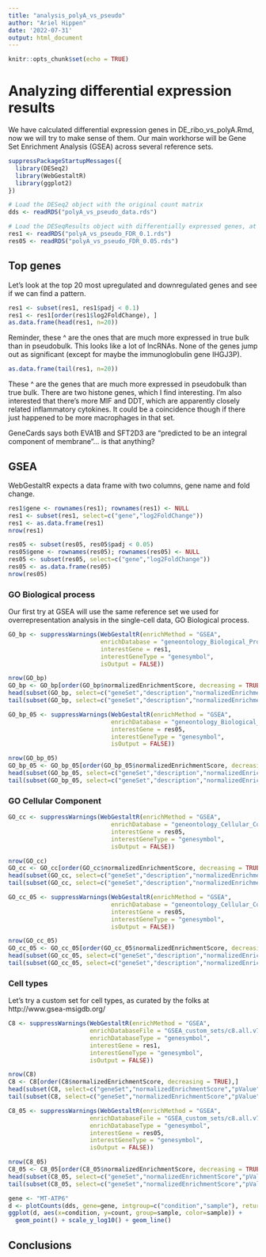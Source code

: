 ```yaml
---
title: "analysis_polyA_vs_pseudo"
author: "Ariel Hippen"
date: '2022-07-31'
output: html_document
---
```


```r
knitr::opts_chunk$set(echo = TRUE)
```

# Analyzing differential expression results

We have calculated differential expression genes in DE_ribo_vs_polyA.Rmd, now we will try to make sense of them. Our main workhorse will be Gene Set Enrichment Analysis (GSEA) across several reference sets.

```r
suppressPackageStartupMessages({
  library(DESeq2)
  library(WebGestaltR)
  library(ggplot2)
})
```

```r
# Load the DESeq2 object with the original count matrix
dds <- readRDS("polyA_vs_pseudo_data.rds")

# Load the DESeqResults object with differentially expressed genes, at FDR 0.1 and 0.05
res1 <- readRDS("polyA_vs_pseudo_FDR_0.1.rds")
res05 <- readRDS("polyA_vs_pseudo_FDR_0.05.rds")
```

## Top genes

Let's look at the top 20 most upregulated and downregulated genes and see if we can find a pattern.

```r
res1 <- subset(res1, res1$padj < 0.1)
res1 <- res1[order(res1$log2FoldChange), ]
as.data.frame(head(res1, n=20))
```

Reminder, these ^ are the ones that are much more expressed in true bulk than in pseudobulk. This looks like a lot of lncRNAs. None of the genes jump out as significant (except for maybe the immunoglobulin gene IHGJ3P). 

```r
as.data.frame(tail(res1, n=20))
```

These ^ are the genes that are much more expressed in pseudobulk than true bulk. There are two histone genes, which I find interesting. I'm also interested that there's more MIF and DDT, which are apparently closely related inflammatory cytokines. It could be a coincidence though if there just happened to be more macrophages in that set.

GeneCards says both EVA1B and SFT2D3 are "predicted to be an integral component of membrane"... is that anything?

## GSEA

WebGestaltR expects a data frame with two columns, gene name and fold change.

```r
res1$gene <- rownames(res1); rownames(res1) <- NULL
res1 <- subset(res1, select=c("gene","log2FoldChange"))
res1 <- as.data.frame(res1)
nrow(res1)

res05 <- subset(res05, res05$padj < 0.05)
res05$gene <- rownames(res05); rownames(res05) <- NULL
res05 <- subset(res05, select=c("gene","log2FoldChange"))
res05 <- as.data.frame(res05)
nrow(res05)
```
### GO Biological process

Our first try at GSEA will use the same reference set we used for overrepresentation analysis in the single-cell data, GO Biological process.

```r
GO_bp <- suppressWarnings(WebGestaltR(enrichMethod = "GSEA",
                          enrichDatabase = "geneontology_Biological_Process_noRedundant",
                          interestGene = res1,
                          interestGeneType = "genesymbol",
                          isOutput = FALSE))

nrow(GO_bp)
GO_bp <- GO_bp[order(GO_bp$normalizedEnrichmentScore, decreasing = TRUE),]
head(subset(GO_bp, select=c("geneSet","description","normalizedEnrichmentScore","pValue","FDR","size")))
tail(subset(GO_bp, select=c("geneSet","description","normalizedEnrichmentScore","pValue","FDR","size")))
```

```r
GO_bp_05 <- suppressWarnings(WebGestaltR(enrichMethod = "GSEA",
                             enrichDatabase = "geneontology_Biological_Process_noRedundant",
                             interestGene = res05,
                             interestGeneType = "genesymbol",
                             isOutput = FALSE))

nrow(GO_bp_05)
GO_bp_05 <- GO_bp_05[order(GO_bp_05$normalizedEnrichmentScore, decreasing = TRUE),]
head(subset(GO_bp_05, select=c("geneSet","description","normalizedEnrichmentScore","pValue","FDR","size")))
tail(subset(GO_bp_05, select=c("geneSet","description","normalizedEnrichmentScore","pValue","FDR","size")))
```

### GO Cellular Component

```r
GO_cc <- suppressWarnings(WebGestaltR(enrichMethod = "GSEA",
                             enrichDatabase = "geneontology_Cellular_Component_noRedundant",
                             interestGene = res05,
                             interestGeneType = "genesymbol",
                             isOutput = FALSE))

nrow(GO_cc)
GO_cc <- GO_cc[order(GO_cc$normalizedEnrichmentScore, decreasing = TRUE),]
head(subset(GO_cc, select=c("geneSet","description","normalizedEnrichmentScore","pValue","FDR","size")))
tail(subset(GO_cc, select=c("geneSet","description","normalizedEnrichmentScore","pValue","FDR","size")))
```

```r
GO_cc_05 <- suppressWarnings(WebGestaltR(enrichMethod = "GSEA",
                             enrichDatabase = "geneontology_Cellular_Component_noRedundant",
                             interestGene = res05,
                             interestGeneType = "genesymbol",
                             isOutput = FALSE))

nrow(GO_cc_05)
GO_cc_05 <- GO_cc_05[order(GO_cc_05$normalizedEnrichmentScore, decreasing = TRUE),]
head(subset(GO_cc_05, select=c("geneSet","description","normalizedEnrichmentScore","pValue","FDR","size")))
tail(subset(GO_cc_05, select=c("geneSet","description","normalizedEnrichmentScore","pValue","FDR","size")))
```


### Cell types

Let's try a custom set for cell types, as curated by the folks at http://www.gsea-msigdb.org/

```r
C8 <- suppressWarnings(WebGestaltR(enrichMethod = "GSEA",
                       enrichDatabaseFile = "GSEA_custom_sets/c8.all.v7.5.1.symbols.gmt",
                       enrichDatabaseType = "genesymbol",
                       interestGene = res1,
                       interestGeneType = "genesymbol",
                       isOutput = FALSE))

nrow(C8)
C8 <- C8[order(C8$normalizedEnrichmentScore, decreasing = TRUE),]
head(subset(C8, select=c("geneSet","normalizedEnrichmentScore","pValue","FDR","size")))
tail(subset(C8, select=c("geneSet","normalizedEnrichmentScore","pValue","FDR","size")))

```


```r
C8_05 <- suppressWarnings(WebGestaltR(enrichMethod = "GSEA",
                       enrichDatabaseFile = "GSEA_custom_sets/c8.all.v7.5.1.symbols.gmt",
                       enrichDatabaseType = "genesymbol",
                       interestGene = res05,
                       interestGeneType = "genesymbol",
                       isOutput = FALSE))

nrow(C8_05)
C8_05 <- C8_05[order(C8_05$normalizedEnrichmentScore, decreasing = TRUE),]
head(subset(C8_05, select=c("geneSet","normalizedEnrichmentScore","pValue","FDR","size")))
tail(subset(C8_05, select=c("geneSet","normalizedEnrichmentScore","pValue","FDR","size")))
```



```r
gene <- "MT-ATP6"
d <- plotCounts(dds, gene=gene, intgroup=c("condition","sample"), returnData=TRUE)
ggplot(d, aes(x=condition, y=count, group=sample, color=sample)) +
  geom_point() + scale_y_log10() + geom_line()
```



## Conclusions
